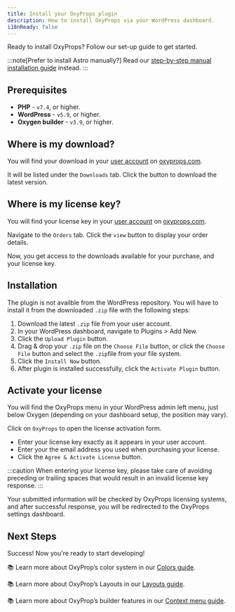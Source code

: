 ```yaml
---
title: Install your OxyProps plugin
description: How to install OxyProps via your WordPress dashboard.
i18nReady: false
---
```



Ready to install OxyProps? Follow our set-up guide to get started.

:::note[Prefer to install Astro manually?]
Read our [step-by-step manual installation guide](/en/install/manual/) instead.
:::
## Prerequisites

- **PHP** - `v7.4`, or higher.
- **WordPress** - `v5.9`, or higher.
- **Oxygen builder** - `v3.9`, or higher.

## Where is my download?

You will find your download in your [user account](https://oxyprops.com/my-account/) on [oxyprops.com](https://oxyprops.com).

It will be listed under the `Downloads` tab. Click the button to download the latest version.

## Where is my license key?

You will find your license key in your [user account](https://oxyprops.com/my-account/) on [oxyprops.com](https://oxyprops.com).

Navigate to the `Orders` tab. Click the `view` button to display your order details.

Now, you get access to the downloads available for your purchase, and your license key.

## Installation

The plugin is not availble from the WordPress repository. You will have to install it from the downloaded `.zip` file with the following steps:  


1. Download the latest `.zip` file from your user account.
2. In your WordPress dashboard, navigate to Plugins > Add New.
3. Click the `Upload Plugin` button.
4. Drag & drop your `.zip` file on the `Choose File` button, or click the `Choose File` button and select the `.zip`file from your file system.
5. Click the `Install Now` button.
6. After plugin is installed successfully, click the `Activate Plugin` button.

## Activate your license

You will find the OxyProps menu in your WordPress admin left menu, just below Oxygen (depending on your dashboard setup, the position may vary).

Click on `OxyProps` to open the license activation form.

- Enter your license key exactly as it appears in your user account.
- Enter your the email address you used when purchasing your license.
- Click the `Agree & Activate License` button.

:::caution
When entering your license key, please take care of avoiding preceding or trailing spaces that would result in an invalid license key response.
:::

Your submitted information will be checked by OxyProps licensing systems, and after successful response, you will be redirected to the OxyProps settings dashboard.

## Next Steps

Success! Now you're ready to start developing!

📚 Learn more about OxyProp’s color system in our [Colors guide](/en/framework/colors/).

📚 Learn more about OxyProp’s Layouts in our [Layouts guide](/en/framework/layouts/).

📚 Learn more about OxyProp’s builder features in our [Context menu guide](/en/features/context-menu/).
